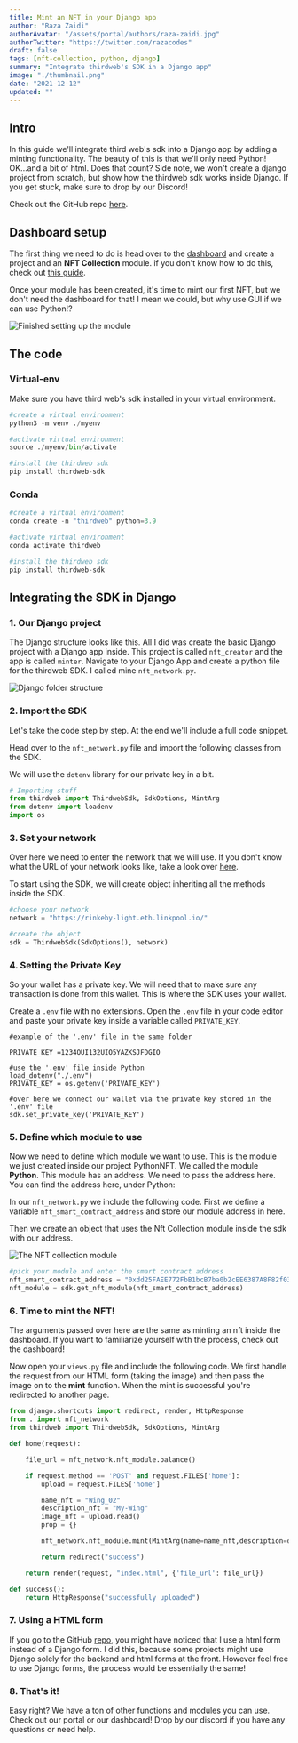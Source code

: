 ```yaml
---
title: Mint an NFT in your Django app
author: "Raza Zaidi"
authorAvatar: "/assets/portal/authors/raza-zaidi.jpg"
authorTwitter: "https://twitter.com/razacodes"
draft: false
tags: [nft-collection, python, django]
summary: "Integrate thirdweb's SDK in a Django app"
image: "./thumbnail.png"
date: "2021-12-12"
updated: ""
---
```


## Intro

In this guide we'll integrate third web's sdk into a Django app by adding a minting functionality. The beauty of this is that we'll only need Python! OK...and a bit of html. Does that count? Side note, we won't create a django project from scratch, but show how the thirdweb sdk works inside Django. If you get stuck, make sure to drop by our Discord!

Check out the GitHub repo [here](https://github.com/razacodespython/nft_creator).

## Dashboard setup

The first thing we need to do is head over to the [dashboard](/dashboard) and create a project and an **NFT Collection** module. if you don't know how to do this, check out [this guide](/portal/learn/introduction).

Once your module has been created, it's time to mint our first NFT, but we don't need the dashboard for that! I mean we could, but why use GUI if we can use Python!?

![Finished setting up the module](./module_done.png)

## The code

### Virtual-env

Make sure you have third web's sdk installed in your virtual environment.

```python
#create a virtual environment
python3 -m venv ./myenv

#activate virtual environment
source ./myenv/bin/activate

#install the thirdweb sdk
pip install thirdweb-sdk
```

### Conda

```python
#create a virtual environment
conda create -n "thirdweb" python=3.9

#activate virtual environment
conda activate thirdweb

#install the thirdweb sdk
pip install thirdweb-sdk
```

## Integrating the SDK in Django

### 1. Our Django project

The Django structure looks like this. All I did was create the basic Django project with a Django app inside. This project is called `nft_creator` and the app is called `minter`. Navigate to your Django App and create a python file for the thirdweb SDK. I called mine `nft_network.py`.

![Django folder structure](./django.png)

### 2. Import the SDK

Let's take the code step by step. At the end we'll include a full code snippet.

Head over to the `nft_network.py` file and import the following classes from the SDK.

We will use the `dotenv` library for our private key in a bit.

```python:nft_network.py
# Importing stuff
from thirdweb import ThirdwebSdk, SdkOptions, MintArg
from dotenv import loadenv
import os
```

### 3. Set your network

Over here we need to enter the network that we will use. If you don't know what the URL of your network looks like, take a look over [here](https://chainlist.org/).

To start using the SDK, we will create object inheriting all the methods inside the SDK.

```python:nft_network.py
#choose your network
network = "https://rinkeby-light.eth.linkpool.io/"

#create the object
sdk = ThirdwebSdk(SdkOptions(), network)
```

### 4. Setting the Private Key

So your wallet has a private key. We will need that to make sure any transaction is done from this wallet. This is where the SDK uses your wallet.

Create a `.env` file with no extensions. Open the `.env` file in your code editor and paste your private key inside a variable called `PRIVATE_KEY`.

```python:.env
#example of the '.env' file in the same folder

PRIVATE_KEY =1234OUI132UIO5YAZKSJFDGIO
```

```python:.env
#use the '.env' file inside Python
load_dotenv("./.env")
PRIVATE_KEY = os.getenv('PRIVATE_KEY')

#over here we connect our wallet via the private key stored in the '.env' file
sdk.set_private_key('PRIVATE_KEY')
```

### 5. Define which module to use

Now we need to define which module we want to use. This is the module we just created inside our project PythonNFT. We called the module **Python**. This module has an address. We need to pass the address here. You can find the address here, under Python:

In our `nft_network.py` we include the following code. First we define a variable `nft_smart_contract_address` and store our module address in here.

Then we create an object that uses the Nft Collection module inside the sdk with our address.

![The NFT collection module](./module_done.png)

```python:nft_network.py
#pick your module and enter the smart contract address
nft_smart_contract_address = "0xdd25FAEE772FbB1bcB7ba0b2cEE6387A8F82f032"
nft_module = sdk.get_nft_module(nft_smart_contract_address)
```

### 6. Time to mint the NFT!

The arguments passed over here are the same as minting an nft inside the dashboard. If you want to familiarize yourself with the process, check out the dashboard!

Now open your `views.py` file and include the following code. We first handle the request from our HTML form (taking the image) and then pass the image on to the **mint** function. When the mint is successful you're redirected to another page.

```python:views.py
from django.shortcuts import redirect, render, HttpResponse
from . import nft_network
from thirdweb import ThirdwebSdk, SdkOptions, MintArg

def home(request):

    file_url = nft_network.nft_module.balance()

    if request.method == 'POST' and request.FILES['home']:
        upload = request.FILES['home']

        name_nft = "Wing_02"
        description_nft = "My-Wing"
        image_nft = upload.read()
        prop = {}

        nft_network.nft_module.mint(MintArg(name=name_nft,description=description_nft,image_uri=image_nft, properties=prop))

        return redirect("success")

    return render(request, "index.html", {'file_url': file_url})

def success():
    return HttpResponse("successfully uploaded")
```

### 7. Using a HTML form

If you go to the GitHub [repo](https://github.com/razacodespython/nft_creator), you might have noticed that I use a html form instead of a Django form. I did this, because some projects might use Django solely for the backend and html forms at the front. However feel free to use Django forms, the process would be essentially the same!

### 8. That's it!

Easy right? We have a ton of other functions and modules you can use. Check out our portal or our dashboard! Drop by our discord if you have any questions or need help.
